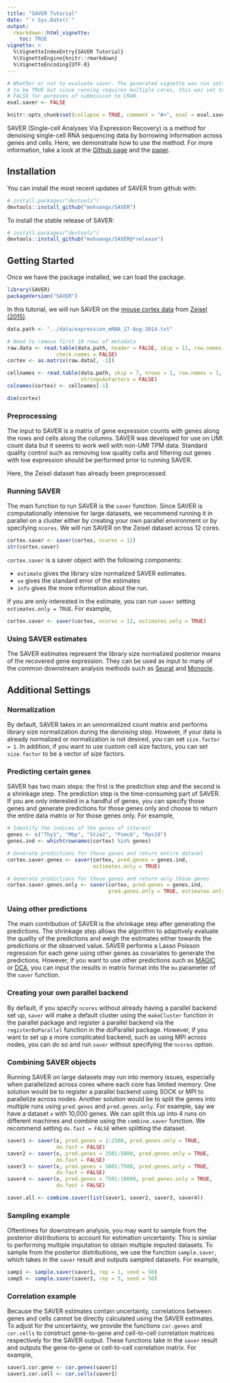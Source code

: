---
title: "SAVER Tutorial"
date: "`r Sys.Date()`"
output: 
  rmarkdown::html_vignette:
    toc: TRUE
vignette: >
  %\VignetteIndexEntry{SAVER Tutorial}
  %\VignetteEngine{knitr::rmarkdown}
  %\VignetteEncoding{UTF-8}
---

```{r eval_saver, include = FALSE}
# Whether or not to evaluate saver. The generated vignette was run setting it
# to be TRUE but since running requires multiple cores, this was set to be 
# FALSE for purposes of submission to CRAN.
eval.saver <- FALSE
```


```{r setup, include = FALSE}
knitr::opts_chunk$set(collapse = TRUE, comment = "#>", eval = eval.saver)
```

SAVER (Single-cell Analyses Via Expression Recovery) is a method for denoising single-cell RNA sequencing data by borrowing information across genes and cells. Here, we demonstrate how to use the method. For more information, take a look at the [Github page](https://github.com/mohuangx/SAVER) and the [paper](https://doi.org/10.1038/s41592-018-0033-z).

## Installation

You can install the most recent updates of SAVER from github with:

```{r, eval = FALSE}
# install.packages("devtools")
devtools::install_github("mohuangx/SAVER")
```
To install the stable release of SAVER:

```{r, eval = FALSE}
# install.packages("devtools")
devtools::install_github("mohuangx/SAVER@*release")
```

## Getting Started

Once we have the package installed, we can load the package. 

```{r, eval = TRUE}
library(SAVER)
packageVersion("SAVER")
```

In this tutorial, we will run SAVER on the [mouse cortex data](https://storage.googleapis.com/linnarsson-lab-www-blobs/blobs/cortex/expression_mRNA_17-Aug-2014.txt) from [Zeisel (2015)](http://www.sciencemag.org/content/early/2015/02/18/science.aaa1934.abstract).

```{r}
data.path <- "../data/expression_mRNA_17-Aug-2014.txt"

# Need to remove first 10 rows of metadata
raw.data <- read.table(data.path, header = FALSE, skip = 11, row.names = 1, 
                check.names = FALSE)
cortex <- as.matrix(raw.data[, -1])

cellnames <- read.table(data.path, skip = 7, nrows = 1, row.names = 1, 
                        stringsAsFactors = FALSE)
colnames(cortex) <- cellnames[-1]

dim(cortex)
```

### Preprocessing

The input to SAVER is a matrix of gene expression counts with genes along the rows and cells along the columns. SAVER was developed for use on UMI count data but it seems to work well with non-UMI TPM data. Standard quality control such as removing low quality cells and filtering out genes with low expression should be performed prior to running SAVER. 

Here, the Zeisel dataset has already been preprocessed. 

### Running SAVER

The main function to run SAVER is the `saver` function. Since SAVER is computationally intensive for large datasets, we recommend running it in parallel on a cluster either by creating your own parallel environment or by specifying `ncores`. We will run SAVER on the Zeisel dataset across 12 cores.

```{r}
cortex.saver <- saver(cortex, ncores = 12)
str(cortex.saver)
```

`cortex.saver` is a saver object with the following components:

* `estimate` gives the library size normalized SAVER estimates.
* `se` gives the standard error of the estimates
* `info` gives the more information about the run.

If you are only interested in the estimate, you can run `saver` setting `estimates.only = TRUE`. For example,

```{r, eval=FALSE}
cortex.saver <- saver(cortex, ncores = 12, estimates.only = TRUE)
```

### Using SAVER estimates

The SAVER estimates represent the library size normalized posterior means of the recovered gene expression. They can be used as input to many of the common downstream analysis methods such as [Seurat](https://satijalab.org/seurat/) and [Monocle](http://cole-trapnell-lab.github.io/monocle-release/). 

## Additional Settings

### Normalization

By default, SAVER takes in an unnormalized count matrix and performs library size normalization during the denoising step. However, if your data is already normalized or normalization is not desired, you can set `size.factor = 1`. In addition, if you want to use custom cell size factors, you can set `size.factor` to be a vector of size factors. 

### Predicting certain genes

SAVER has two main steps: the first is the prediction step and the second is a shrinkage step. The prediction step is the time-consuming part of SAVER. If you are only interested in a handful of genes, you can specify those genes and generate predictions for those genes only and choose to return the entire data matrix or for those genes only. For example,

```{r, eval=FALSE}
# Identify the indices of the genes of interest
genes <- c("Thy1", "Mbp", "Stim2", "Psmc6", "Rps19")
genes.ind <- which(rownames(cortex) %in% genes)

# Generate predictions for those genes and return entire dataset
cortex.saver.genes <- saver(cortex, pred.genes = genes.ind, 
                            estimates.only = TRUE)

# Generate predictions for those genes and return only those genes
cortex.saver.genes.only <- saver(cortex, pred.genes = genes.ind, 
                                 pred.genes.only = TRUE, estimates.only = TRUE)
```

### Using other predictions

The main contribution of SAVER is the shrinkage step after generating the predictions. The shrinkage step allows the algorithm to adaptively evaluate the quality of the predictions and weigh the estimates either towards the predictions or the observed value. SAVER performs a Lasso Poisson regression for each gene using other genes as covariates to generate the predictions. However, if you want to use other predictions such as [MAGIC](https://github.com/KrishnaswamyLab/MAGIC) or [DCA](https://github.com/theislab/dca), you can input the results in matrix format into the `mu` parameter of the `saver` function.

### Creating your own parallel backend

By default, if you specify `ncores` without already having a parallel backend set up, `saver` will make a default cluster using the `makeCluster` function in the parallel package and register a parallel backend via the `registerDoParallel` function in the doParallel package. However, if you want to set up a more complicated backend, such as using MPI across nodes, you can do so and run `saver` without specifying the `ncores` option.   

### Combining SAVER objects

Running SAVER on large datasets may run into memory issues, especially when parallelized across cores where each core has limited memory. One solution would be to register a parallel backend using SOCK or MPI to parallelize across nodes. Another solution would be to split the genes into multiple runs using `pred.genes` and `pred.genes.only`. For example, say we have a dataset `x` with 10,000 genes. We can split this up into 4 runs on different machines and combine using the `combine.saver` function. We recommend setting `do.fast = FALSE` when splitting the dataset.

```{r, eval=FALSE}
saver1 <- saver(x, pred.genes = 1:2500, pred.genes.only = TRUE, 
                do.fast = FALSE)
saver2 <- saver(x, pred.genes = 2501:5000, pred.genes.only = TRUE,
                do.fast = FALSE)
saver3 <- saver(x, pred.genes = 5001:7500, pred.genes.only = TRUE,
                do.fast = FALSE)
saver4 <- saver(x, pred.genes = 7501:10000, pred.genes.only = TRUE,
                do.fast = FALSE)

saver.all <- combine.saver(list(saver1, saver2, saver3, saver4))
```

### Sampling example

Oftentimes for downstream analysis, you may want to sample from the posterior distributions to account for estimation uncertainty. This is similar to performing multiple imputation to obtain multiple imputed datasets. To sample from the posterior distributions, we use the function `sample.saver`, which takes in the `saver` result and outputs sampled datasets. For example,

```{r, eval=FALSE}
samp1 <- sample.saver(saver1, rep = 1, seed = 50)
samp5 <- sample.saver(saver1, rep = 5, seed = 50)
```

### Correlation example

Because the SAVER estimates contain uncertainty, correlations between genes and cells cannot be directly calculated using the SAVER estimates. To adjust for the uncertainty, we provide the functions `cor.genes` and `cor.cells` to construct gene-to-gene and cell-to-cell correlation matrices respectively for the SAVER output. These functions take in the `saver` result and outputs the gene-to-gene or cell-to-cell correlation matrix. For example,

```{r, eval=FALSE}
saver1.cor.gene <- cor.genes(saver1)
saver1.cor.cell <- cor.cells(saver1)
```

